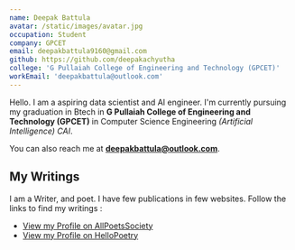 ```yaml
---
name: Deepak Battula
avatar: /static/images/avatar.jpg
occupation: Student
company: GPCET
email: deepakbattula9160@gmail.com
github: https://github.com/deepakachyutha
college: 'G Pullaiah College of Engineering and Technology (GPCET)'
workEmail: 'deepakbattula@outlook.com'
---
```


Hello. I am a aspiring data scientist and AI engineer. I'm currently pursuing my graduation in Btech in **G Pullaiah College of Engineering and Technology (GPCET)** in Computer Science Engineering _(Artificial Intelligence) CAI_.

You can also reach me at **deepakbattula@outlook.com**.

## My Writings

I am a Writer, and poet. I have few publications in few websites. Follow the links to find my writings :

- [View my Profile on AllPoetsSociety](https://allpoetry.com/Deepak_Achyutha)
- [View my Profile on HelloPoetry](https://hellopoetry.com/deepak_achyutha/)
